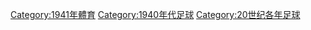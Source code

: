 {{Commons category|1941 in association football}}

[[Category:1941年體育|Category:1941年體育]]
[[Category:1940年代足球|Category:1940年代足球]]
[[Category:20世纪各年足球|Category:20世纪各年足球]]